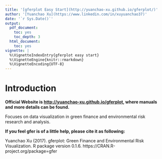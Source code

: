 ```yaml
---
title: '[gferplot Easy Start](http://yuanchao-xu.github.io/gferplot/)'
author: '[Yuanchao Xu](https://www.linkedin.com/in/xuyuanchao37)'
date: '`r Sys.Date()`'
output:
  pdf_document:
    toc: yes
    toc_depth: 3
  html_document:
    toc: yes
vignette: |
  %\VignetteIndexEntry{gferplot easy start} 
  %\VignetteEngine{knitr::rmarkdown} 
  %\VignetteEncoding{UTF-8}
---
```


# Introduction

**Official Website is [http://yuanchao-xu.github.io/gferplot](http://yuanchao-xu.github.io/gferplot), where manuals and more details can be found.**

Focuses on data visualization in green finance and environmental 
  risk research and analysis.

**If you feel gfer is of a little help, please cite it as following:**

Yuanchao Xu (2017). gferplot: Green Finance and Environmental Risk Visualization. R package version 0.1.6.
  https://CRAN.R-project.org/package=gfer
